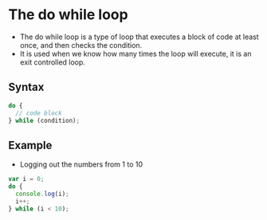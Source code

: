 # The do while loop

- The do while loop is a type of loop that executes a block of code at least once, and then checks the condition.
- It is used when we know how many times the loop will execute, it is an exit controlled loop.

## Syntax

```js
do {
  // code block
} while (condition);
```

## Example

- Logging out the numbers from 1 to 10

```js
var i = 0;
do {
  console.log(i);
  i++;
} while (i < 10);
```
